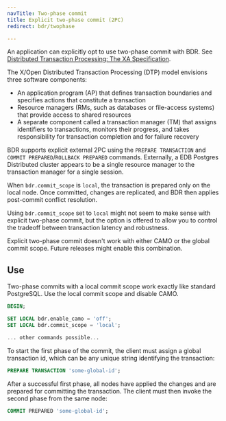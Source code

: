 ```yaml
---
navTitle: Two-phase commit
title: Explicit two-phase commit (2PC)
redirect: bdr/twophase

---
```


An application can explicitly opt to use two-phase commit with BDR. See
[Distributed Transaction Processing: The XA Specification](http://pubs.opengroup.org/onlinepubs/009680699/toc.pdf).

The X/Open Distributed Transaction Processing (DTP) model envisions three
software components:

-   An application program (AP) that defines transaction boundaries and specifies
    actions that constitute a transaction
-   Resource managers (RMs, such as databases or file-access systems) that provide
    access to shared resources
-   A separate component called a transaction manager (TM) that assigns identifiers
    to transactions, monitors their progress, and takes responsibility for
    transaction completion and for failure recovery

BDR supports explicit external 2PC using the `PREPARE TRANSACTION` and
`COMMIT PREPARED`/`ROLLBACK PREPARED` commands. Externally, a EDB Postgres Distributed cluster
appears to be a single resource manager to the transaction manager for a
single session.

When `bdr.commit_scope` is `local`, the transaction is prepared only
on the local node. Once committed, changes are replicated, and
BDR then applies post-commit conflict resolution.

Using `bdr.commit_scope` set to `local` might not seem to make sense with
explicit two-phase commit, but the option is offered to allow you
to control the tradeoff between transaction latency and robustness.

Explicit two-phase commit doesn't work with either CAMO
or the global commit scope. Future releases might enable this combination.

## Use

Two-phase commits with a local commit scope work exactly like standard
PostgreSQL. Use the local commit scope and disable CAMO.

```sql
BEGIN;

SET LOCAL bdr.enable_camo = 'off';
SET LOCAL bdr.commit_scope = 'local';

... other commands possible...
```

To start the first phase of the commit, the client must assign a
global transaction id, which can be any unique string identifying the
transaction:

```sql
PREPARE TRANSACTION 'some-global-id';
```

After a successful first phase, all nodes have applied the changes and
are prepared for committing the transaction. The client must then invoke
the second phase from the same node:

```sql
COMMIT PREPARED 'some-global-id';
```
